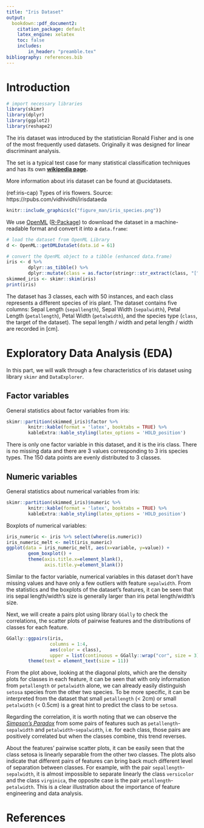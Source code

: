 ```yaml
---
title: "Iris Dataset"
output: 
  bookdown::pdf_document2:
    citation_package: default
    latex_engine: xelatex
    toc: false
    includes:
        in_header: "preamble.tex"
bibliography: references.bib
---
```


# Introduction
```r
# import necessary libraries
library(skimr)
library(dplyr)
library(ggplot2)
library(reshape2)
```
The iris dataset was introduced by the statistician Ronald Fisher and is one of the most frequently used datasets. Originally it was designed for linear discriminant analysis.

The set is a typical test case for many statistical classification techniques and has its own **[wikipedia page](https://en.wikipedia.org/wiki/Iris_flower_data_set).**

More information about iris dataset can be found at @ucidatasets.

(ref:iris-cap) Types of iris flowers. Source: https://rpubs.com/vidhividhi/irisdataeda

```r
knitr::include_graphics(c("figure_man/iris_species.png"))
```

We use [OpenML](https://www.openml.org) ([R-Package](https://cran.r-project.org/package=OpenML)) to download the dataset in a machine-readable format and convert it into a `data.frame`:

```r
# load the dataset from OpenML Library
d <- OpenML::getOMLDataSet(data.id = 61)

# convert the OpenML object to a tibble (enhanced data.frame)
iris <- d %>%
        dplyr::as_tibble() %>%
        dplyr::mutate(class = as.factor(stringr::str_extract(class, "[^-]+$")))
skimmed_iris <- skimr::skim(iris)
print(iris)
```

The dataset has 3 classes, each with 50 instances, and each class represents a different species of iris plant. The dataset contains five columns: Sepal Length (`sepallength`), Sepal Width (`sepalwidth`), Petal Length (`petallength`), Petal Width (`petalwidth`), and the species type (`class`, the target of the dataset). The sepal length / width and petal length / width are recorded in [cm].

# Exploratory Data Analysis (EDA)
In this part, we will walk through a few characteristics of iris dataset using library `skimr` and `DataExplorer`.

## Factor variables
General statistics about factor variables from iris:
```r
skimr::partition(skimmed_iris)$factor %>%
        knitr::kable(format = 'latex', booktabs = TRUE) %>%
        kableExtra::kable_styling(latex_options = 'HOLD_position')
```

There is only one factor variable in this dataset, and it is the iris class. There is no missing data and there are 3 values corresponding to 3 iris species types. The 150 data points are evenly distributed to 3 classes.

## Numeric variables
General statistics about numerical variables from iris:
```r
skimr::partition(skimmed_iris)$numeric %>%
        knitr::kable(format = 'latex', booktabs = TRUE) %>%
        kableExtra::kable_styling(latex_options = 'HOLD_position')
```

Boxplots of numerical variables:

```r
iris_numeric <- iris %>% select(where(is.numeric))
iris_numeric_melt <- melt(iris_numeric)
ggplot(data = iris_numeric_melt, aes(x=variable, y=value)) +
        geom_boxplot() +
        theme(axis.title.x=element_blank(),
              axis.title.y=element_blank())
```
Similar to the factor variable, numerical variables in this dataset don't have missing values and have only a few outliers with feature `sepalwidth`. From the statistics and the boxplots of the dataset's features, it can be seen that iris sepal length/width's size is generally larger than iris petal length/width's size.

Next, we will create a pairs plot using library `GGally` to check the correlations, the scatter plots of pairwise features and the distributions of classes for each feature.

```r
GGally::ggpairs(iris,
                columns = 1:4,
                aes(color = class),
                upper = list(continuous = GGally::wrap("cor", size = 3))) +
        theme(text = element_text(size = 11))
```
From the plot above, looking at the diagonal plots, which are the density plots for classes in each feature, it can be seen that with only information from `petallength` or `petalwidth` alone, we can already easily distinguish `setosa` species from the other two species. To be more specific, it can be interpreted from the dataset that small `petallength` (< 2cm) or small `petalwidth` (< 0.5cm) is a great hint to predict the class to be `setosa`.

Regarding the correlation, it is worth noting that we can observe the [_Simpson's Paradox_](https://en.wikipedia.org/wiki/Simpson%27s_paradox) from some pairs of features such as `petallength`-`sepalwidth` and `petalwidth`-`sepalwidth`, i.e. for each class, those pairs are positively correlated but when the classes combine, this trend reverses.

About the features' pairwise scatter plots, it can be easily seen that the class setosa is linearly separable from the other two classes. The plots also indicate that different pairs of features can bring back much different level of separation between classes. For example, with the pair `sepallength`-`sepalwidth`, it is almost impossible to separate linearly the class `versicolor` and the class `virginica`, the opposite case is the pair `petallength`-`petalwidth`. This is a clear illustration about the importance of feature engineering and data analysis.

\clearpage

# References